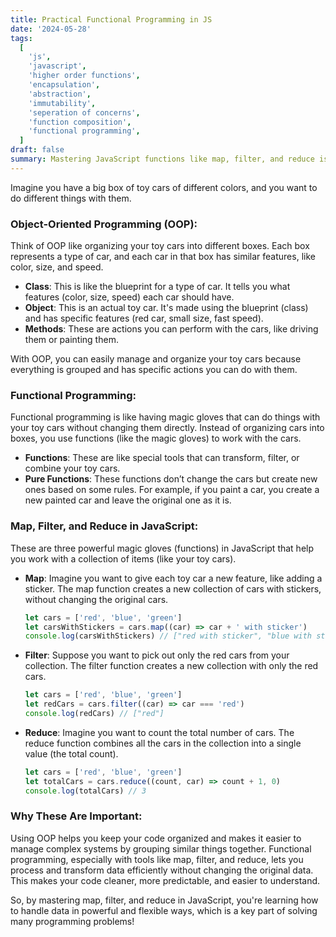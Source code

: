 ```yaml
---
title: Practical Functional Programming in JS
date: '2024-05-28'
tags:
  [
    'js',
    'javascript',
    'higher order functions',
    'encapsulation',
    'abstraction',
    'immutability',
    'seperation of concerns',
    'function composition',
    'functional programming',
  ]
draft: false
summary: Mastering JavaScript functions like map, filter, and reduce is crucial for anyone pursuing a career in programming, as they allow for powerful and flexible data manipulation, which is essential for building modern applications.
---
```


Imagine you have a big box of toy cars of different colors, and you want to do different things with them.

### Object-Oriented Programming (OOP):

Think of OOP like organizing your toy cars into different boxes. Each box represents a type of car, and each car in that box has similar features, like color, size, and speed.

- **Class**: This is like the blueprint for a type of car. It tells you what features (color, size, speed) each car should have.
- **Object**: This is an actual toy car. It's made using the blueprint (class) and has specific features (red car, small size, fast speed).
- **Methods**: These are actions you can perform with the cars, like driving them or painting them.

With OOP, you can easily manage and organize your toy cars because everything is grouped and has specific actions you can do with them.

### Functional Programming:

Functional programming is like having magic gloves that can do things with your toy cars without changing them directly. Instead of organizing cars into boxes, you use functions (like the magic gloves) to work with the cars.

- **Functions**: These are like special tools that can transform, filter, or combine your toy cars.
- **Pure Functions**: These functions don’t change the cars but create new ones based on some rules. For example, if you paint a car, you create a new painted car and leave the original one as it is.

### Map, Filter, and Reduce in JavaScript:

These are three powerful magic gloves (functions) in JavaScript that help you work with a collection of items (like your toy cars).

- **Map**: Imagine you want to give each toy car a new feature, like adding a sticker. The map function creates a new collection of cars with stickers, without changing the original cars.

  ```javascript
  let cars = ['red', 'blue', 'green']
  let carsWithStickers = cars.map((car) => car + ' with sticker')
  console.log(carsWithStickers) // ["red with sticker", "blue with sticker", "green with sticker"]
  ```

- **Filter**: Suppose you want to pick out only the red cars from your collection. The filter function creates a new collection with only the red cars.

  ```javascript
  let cars = ['red', 'blue', 'green']
  let redCars = cars.filter((car) => car === 'red')
  console.log(redCars) // ["red"]
  ```

- **Reduce**: Imagine you want to count the total number of cars. The reduce function combines all the cars in the collection into a single value (the total count).

  ```javascript
  let cars = ['red', 'blue', 'green']
  let totalCars = cars.reduce((count, car) => count + 1, 0)
  console.log(totalCars) // 3
  ```

### Why These Are Important:

Using OOP helps you keep your code organized and makes it easier to manage complex systems by grouping similar things together. Functional programming, especially with tools like map, filter, and reduce, lets you process and transform data efficiently without changing the original data. This makes your code cleaner, more predictable, and easier to understand.

So, by mastering map, filter, and reduce in JavaScript, you're learning how to handle data in powerful and flexible ways, which is a key part of solving many programming problems!
